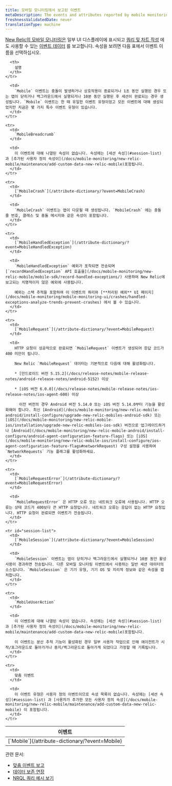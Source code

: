 ```yaml
---
title: 모바일 모니터링에서 보고된 이벤트
metaDescription: The events and attributes reported by mobile monitoring in New Relic.
freshnessValidatedDate: never
translationType: machine
---
```


[New Relic의 모바일 모니터링은](/docs/mobile-monitoring/new-relic-mobile/getting-started/introduction-new-relic-mobile) 일부 UI 디스플레이에 표시되고 [쿼리 및 차트 작성](/docs/using-new-relic/data/understand-data/query-new-relic-data) 에도 사용할 수 있는 [이벤트 데이터](/docs/using-new-relic/data/understand-data/new-relic-data-types#event-data) 를 보고합니다. 속성을 보려면 다음 표에서 이벤트 이름을 선택하십시오.

<table>
  <thead>
    <tr>
      <th style={{ width: "250px" }}>
        이벤트
      </th>

      <th>
        설명
      </th>
    </tr>
  </thead>

  <tbody>
    <tr>
      <td>
        [`Mobile`](/attribute-dictionary/?event=Mobile)
      </td>

      <td>
        `Mobile` 이벤트는 충돌이 발생하거나 상호작용이 종료되거나 1초 동안 실행된 경우 또는 앱이 닫히거나 백그라운드에서 실행되거나 10분 동안 실행된 후 세션이 완료되는 경우 생성됩니다. `Mobile` 이벤트는 한 때 유일한 이벤트 유형이었고 모든 이벤트에 대해 생성되었지만 지금은 몇 가지 특수 이벤트 유형이 있습니다.
      </td>
    </tr>

    <tr>
      <td>
        `MobileBreadcrumb`
      </td>

      <td>
        이 이벤트에 대해 나열된 속성이 없습니다. 속성에는 [세션 속성](#session-list) 과 [추가된 사용자 정의 속성이](/docs/mobile-monitoring/new-relic-mobile/maintenance/add-custom-data-new-relic-mobile)포함됩니다.
      </td>
    </tr>

    <tr>
      <td>
        [`MobileCrash`](/attribute-dictionary/?event=MobileCrash)
      </td>

      <td>
        `MobileCrash` 이벤트는 앱이 다운될 때 생성됩니다. `MobileCrash` 에는 충돌 줄 번호, 클래스 및 충돌 메시지와 같은 속성이 포함됩니다.
      </td>
    </tr>

    <tr>
      <td>
        [`MobileHandledException`](/attribute-dictionary/?event=MobileHandledException)
      </td>

      <td>
        `MobileHandledException` 예외가 포착되면 전송되며 [`recordHandledException` API 호출을](/docs/mobile-monitoring/new-relic-mobile/mobile-sdk/record-handled-exceptions/) 사용하여 New Relic에 보고되는 치명적이지 않은 예외에 사용됩니다.

        예외는 스택 추적을 포함하여 이 이벤트의 쿼리와 [**처리된 예외** UI 페이지](/docs/mobile-monitoring/mobile-monitoring-ui/crashes/handled-exceptions-analyze-trends-prevent-crashes) 에서 볼 수 있습니다.
      </td>
    </tr>

    <tr>
      <td>
        [`MobileRequest`](/attribute-dictionary/?event=MobileRequest)
      </td>

      <td>
        HTTP 요청이 성공적으로 완료되면 `MobileRequest` 이벤트가 생성되어 응답 코드가 400 미만이 됩니다.

        New Relic `MobileRequest` 데이터는 기본적으로 다음에 대해 활성화됩니다.

        * [안드로이드 버전 5.15.2](/docs/release-notes/mobile-release-notes/android-release-notes/android-5152) 이상

        * [iOS 버전 6.0.0](/docs/release-notes/mobile-release-notes/ios-release-notes/ios-agent-600) 이상

          이전 버전의 경우 Android 버전 5.14.0 또는 iOS 버전 5.14.0부터 기능을 활성화해야 합니다. 최신 [Android](/docs/mobile-monitoring/new-relic-mobile-android/install-configure/upgrade-new-relic-mobiles-android-sdk) 또는 [iOS](/docs/mobile-monitoring/new-relic-mobile-ios/installation/upgrade-new-relic-mobiles-ios-sdk) 버전으로 업그레이드하거나 [Android](/docs/mobile-monitoring/new-relic-mobile-android/install-configure/android-agent-configuration-feature-flags) 또는 [iOS](/docs/mobile-monitoring/new-relic-mobile-ios/install-configure/ios-agent-configuration-feature-flags#networkRequest) 구성 설정을 사용하여 `NetworkRequests` 기능 플래그를 활성화하세요.
      </td>
    </tr>

    <tr>
      <td>
        [`MobileRequestError`](/attribute-dictionary/?event=MobileRequestError)
      </td>

      <td>
        `MobileRequestError` 은 HTTP 오류 또는 네트워크 오류에 사용됩니다. HTTP 오류는 상태 코드가 400보다 큰 HTTP 요청입니다. 네트워크 오류는 응답이 없는 HTTP 요청입니다. HTTP 요청이 완료되면 이벤트가 전송됩니다.
      </td>
    </tr>

    <tr id="session-list">
      <td>
        [`MobileSession`](/attribute-dictionary/?event=MobileSession)
      </td>

      <td>
        `MobileSession` 이벤트는 앱이 닫히거나 백그라운드에서 실행되거나 10분 동안 활성 사용이 경과하면 전송됩니다. 다른 모바일 모니터링 이벤트에서 사용하는 일반 세션 데이터의 소스입니다. `MobileSession` 은 기기 유형, 기기 OS 및 지리적 정보와 같은 속성을 캡처합니다.
      </td>
    </tr>

    <tr>
      <td>
        `MobileUserAction`
      </td>

      <td>
        이 이벤트에 대해 나열된 속성이 없습니다. 속성에는 [세션 속성](#session-list) 과 [추가된 사용자 정의 속성이](/docs/mobile-monitoring/new-relic-mobile/maintenance/add-custom-data-new-relic-mobile)포함됩니다.

        이 이벤트는 분산 추적 기능이 활성화된 경우 일부 사용자 작업으로 인해 에이전트가 시작/포그라운드로 돌아가거나 중지/백그라운드로 돌아가게 되었다고 가정할 때 기록됩니다.
      </td>
    </tr>

    <tr>
      <td>
        맞춤 이벤트
      </td>

      <td>
        이 이벤트 유형은 사용자 정의 이벤트이므로 속성 목록이 없습니다. 속성에는 [세션 속성](#session-list) 과 [사용자가 추가한 모든 사용자 정의 속성](/docs/mobile-monitoring/new-relic-mobile/maintenance/add-custom-data-new-relic-mobile) 이 포함됩니다.
      </td>
    </tr>
  </tbody>
</table>

관련 문서:

* [맞춤 이벤트 보고](/docs/insights/insights-data-sources/custom-data/report-custom-event-data)
* [데이터 보존 연장](/docs/insights/use-insights-ui/manage-account-data/extend-event-data-retention)
* [NRQL 쿼리 예시 보기](/docs/query-data/nrql-new-relic-query-language/nrql-query-tutorials)